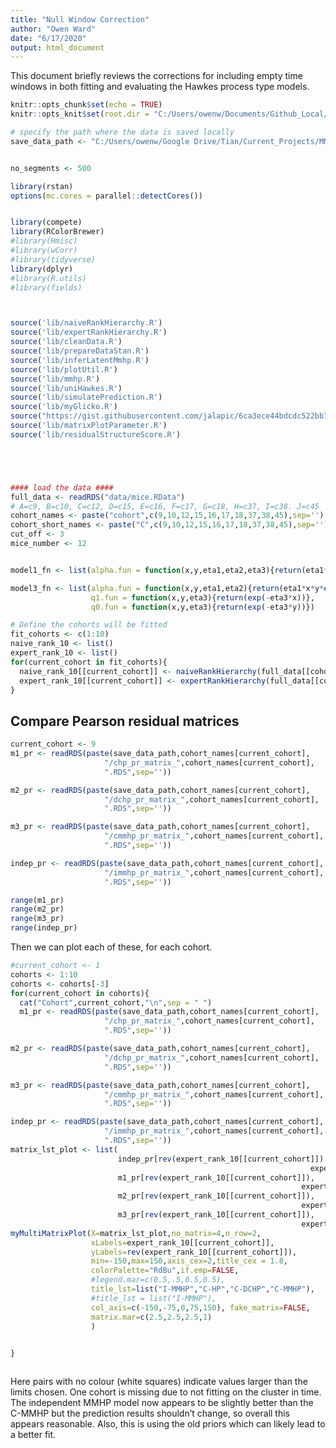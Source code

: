 ```yaml
---
title: "Null Window Correction"
author: "Owen Ward"
date: "6/17/2020"
output: html_document
---
```


This document briefly reviews the corrections for including empty time
windows in both fitting and evaluating the Hawkes process type models.


```r
knitr::opts_chunk$set(echo = TRUE)
knitr::opts_knit$set(root.dir = "C:/Users/owenw/Documents/Github_Local/MMHP_Latent/")
```



```r

# specify the path where the data is saved locally
save_data_path <- "C:/Users/owenw/Google Drive/Tian/Current_Projects/MMHP_Latent/output_null_windows/"


no_segments <- 500

library(rstan)
options(mc.cores = parallel::detectCores())


library(compete)
library(RColorBrewer)
#library(Hmisc)
#library(wCorr)
#library(tidyverse)
library(dplyr)
#library(R.utils)
#library(fields)



source('lib/naiveRankHierarchy.R')
source('lib/expertRankHierarchy.R')
source('lib/cleanData.R') 
source('lib/prepareDataStan.R') 
source('lib/inferLatentMmhp.R')
source('lib/plotUtil.R') 
source('lib/mmhp.R')
source('lib/uniHawkes.R')
source('lib/simulatePrediction.R')
source('lib/myGlicko.R')
source("https://gist.githubusercontent.com/jalapic/6ca3ece44bdcdc522bb735f183aa0ca0/raw/1a07f469eff08117121b6cbebcd22fb7569e3ee8/compete_extra.R")
source('lib/matrixPlotParameter.R')
source('lib/residualStructureScore.R')





#### load the data ####
full_data <- readRDS("data/mice.RData")
# A=c9, B=c10, C=c12, D=c15, E=c16, F=c17, G=c18, H=c37, I=c38. J=c45
cohort_names <- paste("cohort",c(9,10,12,15,16,17,18,37,38,45),sep='')
cohort_short_names <- paste("C",c(9,10,12,15,16,17,18,37,38,45),sep='')
cut_off <- 3
mice_number <- 12


model1_fn <- list(alpha.fun = function(x,y,eta1,eta2,eta3){return(eta1*x*y*exp(-eta2*abs(x-y))/(1+exp(-eta3*(x-y))))})

model3_fn <- list(alpha.fun = function(x,y,eta1,eta2){return(eta1*x*y*exp(-eta2*abs(x-y)))},
                  q1.fun = function(x,y,eta3){return(exp(-eta3*x))},
                  q0.fun = function(x,y,eta3){return(exp(-eta3*y))})

# Define the cohorts will be fitted
fit_cohorts <- c(1:10)
naive_rank_10 <- list()
expert_rank_10 <- list()
for(current_cohort in fit_cohorts){
  naive_rank_10[[current_cohort]] <- naiveRankHierarchy(full_data[[cohort_names[current_cohort]]])
  expert_rank_10[[current_cohort]] <- expertRankHierarchy(full_data[[cohort_names[current_cohort]]])
}

```



## Compare Pearson residual matrices


```r
current_cohort <- 9
m1_pr <- readRDS(paste(save_data_path,cohort_names[current_cohort],
                     "/chp_pr_matrix_",cohort_names[current_cohort],
                     ".RDS",sep=''))

m2_pr <- readRDS(paste(save_data_path,cohort_names[current_cohort],
                     "/dchp_pr_matrix_",cohort_names[current_cohort],
                     ".RDS",sep=''))

m3_pr <- readRDS(paste(save_data_path,cohort_names[current_cohort],
                     "/cmmhp_pr_matrix_",cohort_names[current_cohort],
                     ".RDS",sep=''))

indep_pr <- readRDS(paste(save_data_path,cohort_names[current_cohort],
                     "/immhp_pr_matrix_",cohort_names[current_cohort],
                     ".RDS",sep=''))

```



```r
range(m1_pr)
range(m2_pr)
range(m3_pr)
range(indep_pr)
```


Then we can plot each of these, for each cohort.


```r
#current_cohort <- 1
cohorts <- 1:10
cohorts <- cohorts[-3]
for(current_cohort in cohorts){
  cat("Cohort",current_cohort,"\n",sep = " ")
  m1_pr <- readRDS(paste(save_data_path,cohort_names[current_cohort],
                     "/chp_pr_matrix_",cohort_names[current_cohort],
                     ".RDS",sep=''))

m2_pr <- readRDS(paste(save_data_path,cohort_names[current_cohort],
                     "/dchp_pr_matrix_",cohort_names[current_cohort],
                     ".RDS",sep=''))

m3_pr <- readRDS(paste(save_data_path,cohort_names[current_cohort],
                     "/cmmhp_pr_matrix_",cohort_names[current_cohort],
                     ".RDS",sep=''))

indep_pr <- readRDS(paste(save_data_path,cohort_names[current_cohort],
                     "/immhp_pr_matrix_",cohort_names[current_cohort],
                     ".RDS",sep=''))
matrix_lst_plot <- list(
                        indep_pr[rev(expert_rank_10[[current_cohort]]),
                                                                   expert_rank_10[[current_cohort]]],
                        m1_pr[rev(expert_rank_10[[current_cohort]]),
                                                                 expert_rank_10[[current_cohort]]],
                        m2_pr[rev(expert_rank_10[[current_cohort]]),
                                                                 expert_rank_10[[current_cohort]]],
                        m3_pr[rev(expert_rank_10[[current_cohort]]),
                                                                 expert_rank_10[[current_cohort]]]) 
myMultiMatrixPlot(X=matrix_lst_plot,no_matrix=4,n_row=2,
                  xLabels=expert_rank_10[[current_cohort]],
                  yLabels=rev(expert_rank_10[[current_cohort]]),
                  min=-150,max=150,axis_cex=2,title_cex = 1.8,
                  colorPalette="RdBu",if.emp=FALSE,
                  #legend.mar=c(0.5,.5,0.5,0.5),
                  title_lst=list("I-MMHP","C-HP","C-DCHP","C-MMHP"), 
                  #title_lst = list("I-MMHP"),
                  col_axis=c(-150,-75,0,75,150), fake_matrix=FALSE,
                  matrix.mar=c(2.5,2.5,2.5,1)
                  )

  
}



```

Here pairs with no colour (white squares)
indicate values larger than the limits chosen. One cohort is
missing due to not fitting on the cluster in time.
The independent MMHP model now appears to be slightly better than the C-MMHP but the prediction
results shouldn't change, so overall this appears reasonable.
Also, this is using the old priors which can likely lead to a better fit.




